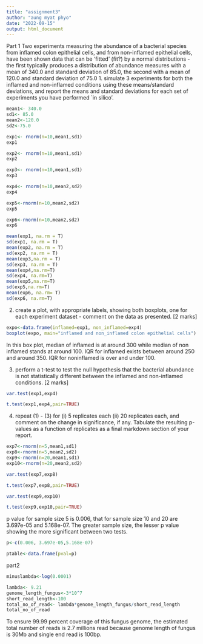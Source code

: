 ```yaml
---
title: "assignment3"
author: "aung myat phyo"
date: "2022-09-15"
output: html_document
---
```


Part 1
Two experiments measuring the abundance of a bacterial species from inflamed colon epithelial cells, and from non-inflamed epithelial cells, have been shown data that can be 'fitted' (fit?) by a normal distributions - the first typically produces a distribution of abundance measures with a mean of 340.0 and standard deviation of 85.0, the second with a mean of 120.0 and standard deviation of 75.0
  1. simulate 3 experiments for both the inflamed and non-inflamed conditions using these means/standard deviations, and report the means and standard deviations for each set of experiments you have performed `in silico'.
```r
mean1<- 340.0
sd1<- 85.0
mean2<-120.0
sd2<-75.0
```

```r
exp1<- rnorm(n=10,mean1,sd1)
exp1
```

```r
exp2<- rnorm(n=10,mean1,sd1)
exp2
```

```r
exp3<- rnorm(n=10,mean1,sd1)
exp3
```

```r
exp4<- rnorm(n=10,mean2,sd2)
exp4
```

```r
exp5<-rnorm(n=10,mean2,sd2)
exp5
```

```r
exp6<-rnorm(n=10,mean2,sd2)
exp6
```

```r
mean(exp1, na.rm = T)
sd(exp1, na.rm = T)
mean(exp2, na.rm = T)
sd(exp2, na.rm = T)
mean(exp3,na.rm = T)
sd(exp3, na.rm = T)
mean(exp4,na.rm=T)
sd(exp4, na.rm=T)
mean(exp5,na.rm=T)
sd(exp5,na.rm=T)
mean(exp6, na.rm= T)
sd(exp6, na.rm=T)
```


 2. create a plot, with appropriate labels, showing both boxplots, one for each experiment dataset - comment on the data as presented.  [2 marks]
 
```r
expo<-data.frame(inflamed=exp1, non_inflamed=exp4)
boxplot(expo, main="inflamed and non_inflamed colon epithelial cells")
```
In this box plot, median of inflamed is at around 300 while median of non inflamed stands at around 100. IQR for inflamed exists between around 250 and around 350.
IQR for noninflamed is over and under 100.
 
  3. perform a t-test to test the null hypothesis that the bacterial abundance is not statistically different between the inflamed and non-inflamed conditions. [2 marks]
```r
var.test(exp1,exp4)
```

```r
t.test(exp1,exp4,pair=TRUE)
```

  4. repeat (1) - (3) for (i) 5 replicates each (ii) 20 replicates each, and comment on the change in significance, if any. Tabulate the resulting p-values as a function of replicates as a final markdown section of your report. 
```r
exp7<-rnorm(n=5,mean1,sd1)
exp8<-rnorm(n=5,mean2,sd2)
exp9<-rnorm(n=20,mean1,sd1)
exp10<-rnorm(n=20,mean2,sd2)
```

```r
var.test(exp7,exp8)
```

```r
t.test(exp7,exp8,pair=TRUE)
```

```r
var.test(exp9,exp10)
```

```r
t.test(exp9,exp10,pair=TRUE)
```

p value for sample size 5 is 0.006, that for sample size 10 and 20 are 3.697e-05 
and 5.168e-07. The greater sample size, the lesser p value showing the more significant between two tests.

```r
p<-c(0.006, 3.697e-05,5.168e-07)
```

```r
ptable<-data.frame(pval=p)
```

part2
```r
minuslambda<-log(0.0001)
```

```r
lambda<- 9.21
genome_length_fungus<-3*10^7
short_read_length<-100
total_no_of_read<- lambda*genome_length_fungus/short_read_length
total_no_of_read
```

To ensure 99.99 percent coverage of this fungus genome, the estimated total number of reads is 2.7 millions read because genome length of fungus is 30Mb and single end read is 100bp.